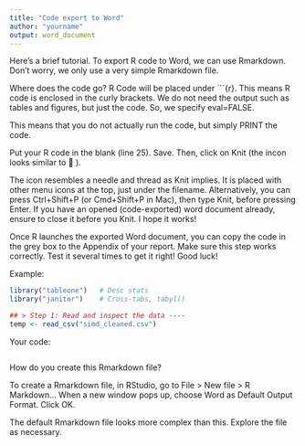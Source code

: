 ```yaml
---
title: "Code export to Word"
author: "yourname"
output: word_document
---
```


Here's a brief tutorial. To export R code to Word, we can use Rmarkdown. Don't worry, we only use a very simple Rmarkdown file. 

Where does the code go? R Code will be placed under ```{r}. This means R code is enclosed in the curly brackets. We do not need the output such as tables and figures, but just the code. So, we specify eval=FALSE.

This means that you do not actually run the code, but simply PRINT the code. 

Put your R code in the blank (line 25). Save. Then, click on Knit (the incon looks similar to 🧵 ).

The icon resembles a needle and thread as Knit implies. It is placed with other menu icons at the top, just under the filename. Alternatively, you can press Ctrl+Shift+P (or Cmd+Shift+P in Mac), then type Knit, before pressing Enter. If you have an opened (code-exported) word document already, ensure to close it before you Knit. I hope it works!

Once R launches the exported Word document, you can copy the code in the grey box to the Appendix of your report. Make sure this step works correctly. Test it several times to get it right! Good luck!

Example:
```r
library("tableone")   # Desc stats
library("janitor")    # Cross-tabs, tabyl()

## > Step 1: Read and inspect the data ----
temp <- read_csv("simd_cleaned.csv")
```

Your code:
```r



```

How do you create this Rmarkdown file?

To create a Rmarkdown file, in RStudio, go to File > New file > R Markdown...
When a new window pops up, choose Word as Default Output Format. Click OK.

The default Rmarkdown file looks more complex than this. Explore the file as necessary.